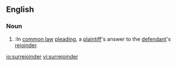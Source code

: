 ==English==

===Noun===
{{en-noun}}

# {{legal}}:In [[common law]] [[pleading]], a [[plaintiff]]'s answer to the [[defendant]]'s [[rejoinder]].

[[io:surrejoinder]]
[[vi:surrejoinder]]